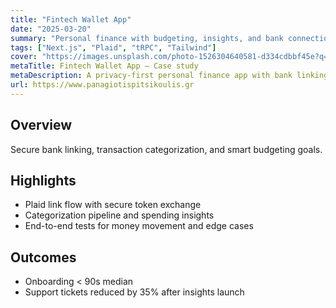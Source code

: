```yaml
---
title: "Fintech Wallet App"
date: "2025-03-20"
summary: "Personal finance with budgeting, insights, and bank connections."
tags: ["Next.js", "Plaid", "tRPC", "Tailwind"]
cover: "https://images.unsplash.com/photo-1526304640581-d334cdbbf45e?q=80&w=1400&auto=format&fit=crop"
metaTitle: Fintech Wallet App — Case study
metaDescription: A privacy-first personal finance app with bank linking and insights.
url: https://www.panagiotispitsikoulis.gr
---
```


## Overview

Secure bank linking, transaction categorization, and smart budgeting goals.

## Highlights

- Plaid link flow with secure token exchange
- Categorization pipeline and spending insights
- End-to-end tests for money movement and edge cases

## Outcomes

- Onboarding < 90s median
- Support tickets reduced by 35% after insights launch
